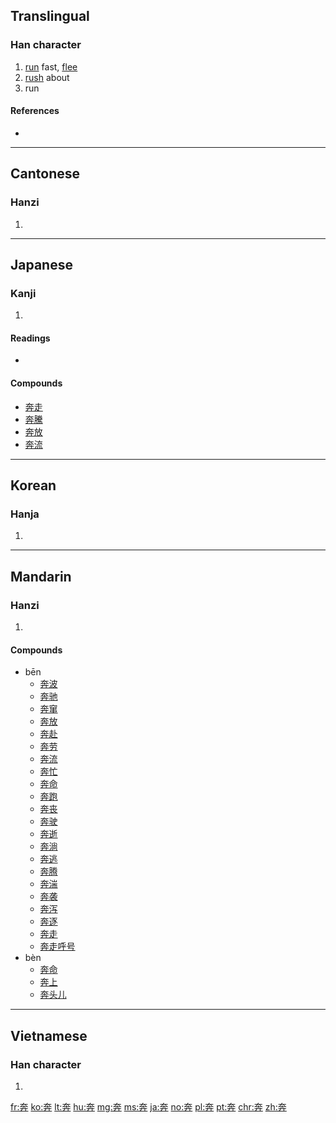 {{also|犇}}
==Translingual==

===Han character===
{{Han char|rn=37|rad=大|as=06|sn=9|four=40444|canj=KJT|ids=⿱大卉}}

# [[run]] fast, [[flee]]
# [[rush]] about
# run

====References====
* {{Han ref|kx=0252.030|dkj=05921|dj=0513.040|hdz=10533.010|uh=5954|ud=22868|bh=A962|bd=43362}}

----

==Cantonese==

===Hanzi===
{{yue-hanzi|jyut=[[ban1]]|y=ban1}}

# {{defn|lang=yue|sort=大06}}

----

==Japanese==

===Kanji===
{{ja-kanji|grade=c|rs=大06}}

# {{defn|lang=ja|sort=大06}}

====Readings====
* {{ja-readings|goon=[[ほん]] (hon)|kanon=[[ほん]] (hon)|kun=[[はしる]] (hashiru)}}

====Compounds====
* [[奔走]]
* [[奔騰]]
* [[奔放]]
* [[奔流]]

----

==Korean==

===Hanja===
{{ko-hanja|hangeul=분|rv=bun|mr=pun}}

# {{defn|lang=ko|sort=大06}}

----

==Mandarin==

===Hanzi===
{{cmn-hanzi|pin=[[bēn]] ([[ben1]]), [[bèn]] ([[ben4]])|wg=pen<sup>1</sup>, pen<sup>4</sup>}}

# {{defn|lang=cmn|sort=大06}}

====Compounds====
* bēn
** [[奔波]]
** [[奔驰]]
** [[奔窜]]
** [[奔放]]
** [[奔赴]]
** [[奔劳]]
** [[奔流]]
** [[奔忙]]
** [[奔命]]
** [[奔跑]]
** [[奔丧]]
** [[奔驶]]
** [[奔逝]]
** [[奔淌]]
** [[奔逃]]
** [[奔腾]]
** [[奔湍]]
** [[奔袭]]
** [[奔泻]]
** [[奔逐]]
** [[奔走]]
** [[奔走呼号]]
* bèn
** [[奔命]]
** [[奔上]]
** [[奔头儿]]

----

==Vietnamese==

===Han character===
{{vi-hantu|[[bon]], [[bôn]], [[buôn]], [[bốn]]|rs=大06}}

# {{defn|lang=vi|sort=大06}}

[[fr:奔]]
[[ko:奔]]
[[lt:奔]]
[[hu:奔]]
[[mg:奔]]
[[ms:奔]]
[[ja:奔]]
[[no:奔]]
[[pl:奔]]
[[pt:奔]]
[[chr:奔]]
[[zh:奔]]
